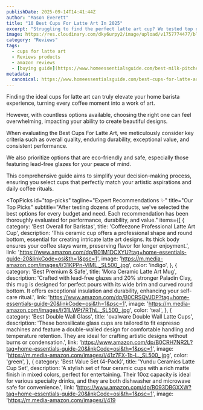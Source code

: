 ```yaml
---
publishDate: 2025-09-14T14:41:44Z
author: "Mason Everett"
title: "10 Best Cups For Latte Art In 2025"
excerpt: "Struggling to find the perfect latte art cup? We tested top options to help you choose wisely. Discover cups designed for flawless pours and lasting quality."
image: https://res.cloudinary.com/dky6urpy2/image/upload/v1757774477/blog_image_1757774476_z4mwlq.webp
category: "Reviews"
tags:
  - cups for latte art
  - Reviews products
  - amazon reviews
  - [buying guide](https://www.homeessentialsguide.com/best-milk-pitcher-for-latte-art)
metadata:
  canonical: https://www.homeessentialsguide.com/best-cups-for-latte-art
---
```



<p>
  Finding the ideal cups for latte art can truly elevate your home barista experience, turning every coffee moment into a work of art.
</p>
<p>
  However, with countless options available, choosing the right one can feel overwhelming, impacting your ability to create beautiful designs.
</p>
<p>
  When evaluating the Best Cups For Latte Art, we meticulously consider key criteria such as overall quality, enduring durability, exceptional value, and consistent performance.
</p>
<p>
  We also prioritize options that are eco-friendly and safe, especially those featuring lead-free glazes for your peace of mind.
</p>
<p>
  This comprehensive guide aims to simplify your decision-making process, ensuring you select cups that perfectly match your artistic aspirations and daily coffee rituals.
</p>

<TopPicks
  id="top-picks"
  tagline="Expert Recommendations ✨"
  title="Our Top Picks"
  subtitle="After testing dozens of products, we've selected the best options for every budget and need. Each recommendation has been thoroughly evaluated for performance, durability, and value."
  items={[
    {
      category: 'Best Overall for Baristas',
      title: 'Coffeezone Professional Latte Art Cup',
      description: 'This ceramic cup offers a professional shape and round bottom, essential for creating intricate latte art designs. Its thick body ensures your coffee stays warm, preserving flavor for longer enjoyment.',
      link: 'https://www.amazon.com/dp/B01M1DCXYU?tag=home-essentials-guide-20&linkCode=osi&th=1&psc=1',
      image: 'https://m.media-amazon.com/images/I/31KPPn-VlML._SL500_.jpg',
      color: 'indigo',
    },
    {
      category: 'Best Premium & Safe',
      title: 'Mora Ceramic Latte Art Mug',
      description: 'Crafted with lead-free glazes and 20% stronger Paladin Clay, this mug is designed for perfect pours with its wide brim and curved round bottom. It offers exceptional insulation and durability, enhancing your self-care ritual.',
      link: 'https://www.amazon.com/dp/B0CRSQVJDP?tag=home-essentials-guide-20&linkCode=osi&th=1&psc=1',
      image: 'https://m.media-amazon.com/images/I/31LWPt7RThL._SL500_.jpg',
      color: 'teal',
    },
    {
      category: 'Best Double Wall Glass',
      title: 'ovalware Double Wall Latte Cups',
      description: 'These borosilicate glass cups are tailored to fit espresso machines and feature a double-walled design for comfortable handling and temperature retention. They are ideal for crafting artistic designs without burns or condensation.',
      link: 'https://www.amazon.com/dp/B0CRH7NR2L?tag=home-essentials-guide-20&linkCode=osi&th=1&psc=1',
      image: 'https://m.media-amazon.com/images/I/41z7FX-1b-L._SL500_.jpg',
      color: 'green',
    },
    {
      category: 'Best Value Set (4-Pack)',
      title: 'Yundu Ceramics Latte Cup Set',
      description: 'A stylish set of four ceramic cups with a rich matte finish in mixed colors, perfect for entertaining. Their 10oz capacity is ideal for various specialty drinks, and they are both dishwasher and microwave safe for convenience.',
      link: 'https://www.amazon.com/dp/B093DBGXXW?tag=home-essentials-guide-20&linkCode=osi&th=1&psc=1',
      image: 'https://m.media-amazon.com/images/I/419